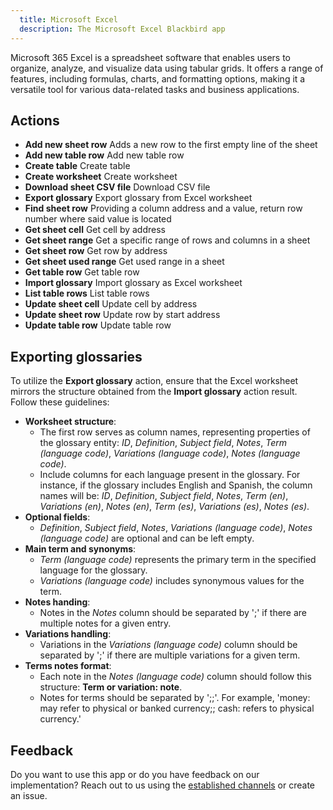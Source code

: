 ```yaml
---
  title: Microsoft Excel
  description: The Microsoft Excel Blackbird app
---
```


<LinkCard title="View on Github" target="_blank" href="https://github.com/bb-io/MicrosoftExcel" icon="github" />

Microsoft 365 Excel is a spreadsheet software that enables users to organize, analyze, and visualize data using tabular grids. It offers a range of features, including formulas, charts, and formatting options, making it a versatile tool for various data-related tasks and business applications.

## Actions

- **Add new sheet row**   Adds a new row to the first empty line of the sheet
- **Add new table row**   Add new table row
- **Create table**    Create table
- **Create worksheet**    Create worksheet
- **Download sheet CSV file**  Download CSV file
- **Export glossary**  Export glossary from Excel worksheet
- **Find sheet row**  Providing a column address and a value, return row number where said value is located
- **Get sheet cell**  Get cell by address
- **Get sheet range**  Get a specific range of rows and columns in a sheet
- **Get sheet row**   Get row by address
- **Get sheet used range**    Get used range in a sheet
- **Get table row**   Get table row
- **Import glossary**  Import glossary as Excel worksheet
- **List table rows**  List table rows
- **Update sheet cell**   Update cell by address
- **Update sheet row**    Update row by start address
- **Update table row**    Update table row

## Exporting glossaries

To utilize the **Export glossary** action, ensure that the Excel worksheet mirrors the structure obtained from the **Import glossary** action result. Follow these guidelines:

- **Worksheet structure**:
   - The first row serves as column names, representing properties of the glossary entity: _ID_, _Definition_, _Subject field_, _Notes_, _Term (language code)_, _Variations (language code)_, _Notes (language code)_.
   - Include columns for each language present in the glossary. For instance, if the glossary includes English and Spanish, the column names will be: _ID_, _Definition_, _Subject field_, _Notes_, _Term (en)_, _Variations (en)_, _Notes (en)_, _Term (es)_, _Variations (es)_, _Notes (es)_.
- **Optional fields**:
    - _Definition_, _Subject field_, _Notes_, _Variations (language code)_, _Notes (language code)_ are optional and can be left empty.
- **Main term and synonyms**:
    - _Term (language code)_ represents the primary term in the specified language for the glossary.
    - _Variations (language code)_ includes synonymous values for the term.
- **Notes handing**:
    - Notes in the _Notes_ column should be separated by ';' if there are multiple notes for a given entry.
- **Variations handling**:
    - Variations in the _Variations (language code)_ column should be separated by ';' if there are multiple variations for a given term.
- **Terms notes format**:
    - Each note in the _Notes (language code)_ column should follow this structure: **Term or variation: note**.
    - Notes for terms should be separated by ';;'. For example, 'money: may refer to physical or banked currency;; cash: refers to physical currency.'

## Feedback

Do you want to use this app or do you have feedback on our implementation? Reach out to us using the [established channels](https://www.blackbird.io/) or create an issue.

